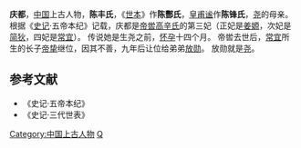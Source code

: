 '''庆都'''，[[中国|中国]]上古人物，'''陈丰氏'''，《[[世本|世本]]》作'''陈酆氏'''，[[皇甫谧|皇甫谧]]作'''陈锋氏'''，[[尧|尧]]的母亲。
根据《[[史记|史记]]·五帝本纪》记载，庆都是[[帝喾|帝喾]][[高辛氏|高辛氏]]的第三妃（正妃是[[姜嫄|姜嫄]]，次妃是[[简狄|简狄]]，四妃是[[常宜|常宜]]）。
传说她是生尧之前，[[怀孕|怀孕]]十四个月。
帝喾去世后，[[常宜|常宜]]所生的长子[[帝挚|帝挚]]继位，因其不善，九年后让位给弟弟[[放勋|放勋]]。
放勋就是[[尧|尧]]。

==参考文献==
*《史记·五帝本纪》
*《史记·三代世表》

{{五帝及夏商朝王后}}

[[Category:中国上古人物|Category:中国上古人物]]
[[Category:先秦君主配偶|Q]]